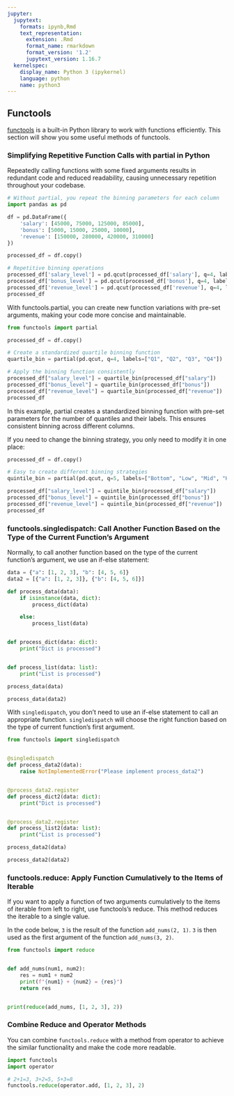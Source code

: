 ```yaml
---
jupyter:
  jupytext:
    formats: ipynb,Rmd
    text_representation:
      extension: .Rmd
      format_name: rmarkdown
      format_version: '1.2'
      jupytext_version: 1.16.7
  kernelspec:
    display_name: Python 3 (ipykernel)
    language: python
    name: python3
---
```


## Functools


[functools](https://docs.python.org/3/library/functools.html) is a built-in Python library to work with functions efficiently. This section will show you some useful methods of functools. 


### Simplifying Repetitive Function Calls with partial in Python


Repeatedly calling functions with some fixed arguments results in redundant code and reduced readability, causing unnecessary repetition throughout your codebase.

```python
# Without partial, you repeat the binning parameters for each column
import pandas as pd

df = pd.DataFrame({
    'salary': [45000, 75000, 125000, 85000],
    'bonus': [5000, 15000, 25000, 10000],
    'revenue': [150000, 280000, 420000, 310000]
})

processed_df = df.copy()

# Repetitive binning operations
processed_df['salary_level'] = pd.qcut(processed_df['salary'], q=4, labels=['Q1', 'Q2', 'Q3', 'Q4'])
processed_df['bonus_level'] = pd.qcut(processed_df['bonus'], q=4, labels=['Q1', 'Q2', 'Q3', 'Q4'])
processed_df['revenue_level'] = pd.qcut(processed_df['revenue'], q=4, labels=['Q1', 'Q2', 'Q3', 'Q4'])
processed_df
```

With functools.partial, you can create new function variations with pre-set arguments, making your code more concise and maintainable.

```python
from functools import partial

processed_df = df.copy()

# Create a standardized quartile binning function
quartile_bin = partial(pd.qcut, q=4, labels=["Q1", "Q2", "Q3", "Q4"])

# Apply the binning function consistently
processed_df["salary_level"] = quartile_bin(processed_df["salary"])
processed_df["bonus_level"] = quartile_bin(processed_df["bonus"])
processed_df["revenue_level"] = quartile_bin(processed_df["revenue"])
processed_df
```

In this example, partial creates a standardized binning function with pre-set parameters for the number of quantiles and their labels. This ensures consistent binning across different columns.

If you need to change the binning strategy, you only need to modify it in one place:

```python
processed_df = df.copy()

# Easy to create different binning strategies
quintile_bin = partial(pd.qcut, q=5, labels=["Bottom", "Low", "Mid", "High", "Top"])

processed_df["salary_level"] = quintile_bin(processed_df["salary"])
processed_df["bonus_level"] = quintile_bin(processed_df["bonus"])
processed_df["revenue_level"] = quintile_bin(processed_df["revenue"])
processed_df
```

### functools.singledispatch: Call Another Function Based on the Type of the Current Function’s Argument


Normally, to call another function based on the type of the current function’s argument, we use an if-else statement:

```python
data = {"a": [1, 2, 3], "b": [4, 5, 6]}
data2 = [{"a": [1, 2, 3]}, {"b": [4, 5, 6]}]
```

```python
def process_data(data):
    if isinstance(data, dict):
        process_dict(data)

    else:
        process_list(data)


def process_dict(data: dict):
    print("Dict is processed")


def process_list(data: list):
    print("List is processed")
```

```python
process_data(data)
```

```python
process_data(data2)
```

With `singledispatch`, you don’t need to use an if-else statement to call an appropriate function. `singledispatch` will choose the right function based on the type of current function’s first argument.

```python
from functools import singledispatch


@singledispatch
def process_data2(data):
    raise NotImplementedError("Please implement process_data2")


@process_data2.register
def process_dict2(data: dict):
    print("Dict is processed")


@process_data2.register
def process_list2(data: list):
    print("List is processed")
```

```python
process_data2(data)
```

```python
process_data2(data2)
```

### functools.reduce: Apply Function Cumulatively to the Items of Iterable


If you want to apply a function of two arguments cumulatively to the items of iterable from left to right, use functools's reduce. This method reduces the iterable to a single value.

In the code below, `3` is the result of the function `add_nums(2, 1)`. `3` is then used as the first argument of the function `add_nums(3, 2)`. 

```python
from functools import reduce


def add_nums(num1, num2):
    res = num1 + num2
    print(f"{num1} + {num2} = {res}")
    return res


print(reduce(add_nums, [1, 2, 3], 2))

```

### Combine Reduce and Operator Methods


You can combine `functools.reduce` with a method from operator to achieve the similar functionality and make the code more readable. 

```python
import functools
import operator

# 2+1=3, 3+2=5, 5+3=8
functools.reduce(operator.add, [1, 2, 3], 2)
```
